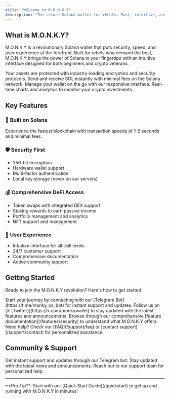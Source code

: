 ```yaml
---
title: "Welcome to M.O.N.K.Y"
description: "The secure Solana wallet for rebels. Fast, intuitive, and designed for the modern crypto user."
---
```



## What is M.O.N.K.Y?

M.O.N.K.Y is a revolutionary Solana wallet that puts security, speed, and user experience at the forefront. Built for rebels who demand the best, M.O.N.K.Y brings the power of Solana to your fingertips with an intuitive interface designed for both beginners and crypto veterans.

<CardGroup cols={2}>
  <Card
    title="🔒 Military-Grade Security"
    icon="shield-check"
    href="/features/security"
  >
    Your assets are protected with industry-leading encryption and security protocols.
  </Card>
  <Card
    title="⚡ Lightning Fast"
    icon="bolt"
    href="/features/transactions"
  >
    Send and receive SOL instantly with minimal fees on the Solana network.
  </Card>
  <Card
    title="📱 Mobile Optimized"
    icon="mobile"
    href="/guides/wallet-setup"
  >
    Manage your wallet on the go with our responsive interface.
  </Card>
  <Card
    title="📈 Portfolio Tracking"
    icon="chart-line"
    href="/features/portfolio"
  >
    Real-time charts and analytics to monitor your crypto investments.
  </Card>
</CardGroup>

## Key Features

### 🚀 **Built on Solana**
Experience the fastest blockchain with transaction speeds of 1-2 seconds and minimal fees.

### 🛡️ **Security First**
- 256-bit encryption
- Hardware wallet support
- Multi-factor authentication
- Local key storage (never on our servers)

### 💰 **Comprehensive DeFi Access**
- Token swaps with integrated DEX support
- Staking rewards to earn passive income
- Portfolio management and analytics
- NFT support and management

### 🌟 **User Experience**
- Intuitive interface for all skill levels
- 24/7 customer support
- Comprehensive documentation
- Active community support

## Getting Started

Ready to join the M.O.N.K.Y revolution? Here's how to get started:

<Steps>
  <Step title="Connect with Our Bot">
    Start your journey by connecting with our [Telegram Bot](https://t.me/monky_os_bot) for instant support and updates.
  </Step>
  <Step title="Join the Community">
    Follow us on [X (Twitter)](https://x.com/monkywallet) to stay updated with the latest features and announcements.
  </Step>
  <Step title="Explore Features">
    Browse through our comprehensive [feature documentation](/features/security) to understand what M.O.N.K.Y offers.
  </Step>
  <Step title="Get Support">
    Need help? Check our [FAQ](/support/faq) or [contact support](/support/contact) for personalized assistance.
  </Step>
</Steps>

## Community & Support

<CardGroup cols={3}>
  <Card
    title="Telegram Bot"
    icon="telegram"
    href="https://t.me/monky_os_bot"
  >
    Get instant support and updates through our Telegram bot.
  </Card>
  <Card
    title="Follow on X"
    icon="x-twitter"
    href="https://x.com/monkywallet"
  >
    Stay updated with the latest news and announcements.
  </Card>
  <Card
    title="Email Support"
    icon="envelope"
    href="mailto:support@monkywallet.com"
  >
    Reach out to our support team for personalized help.
  </Card>
</CardGroup>

---

<Tip>
**Pro Tip**: Start with our [Quick Start Guide](/quickstart) to get up and running with M.O.N.K.Y in minutes!
</Tip>